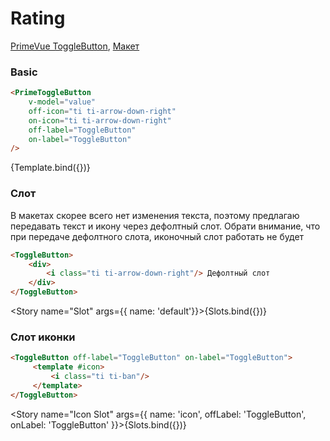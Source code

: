 

<Meta title="Prime/Form/ToggleButton" />

# Rating

[PrimeVue ToggleButton](https://primevue.org/togglebutton/), [Макет](<https://www.figma.com/design/4TYeki0MDLhfPGJstbIicf/UI-kit-PrimeFace-(DS)?node-id=484-4821&t=3YXMhb09kaDg7lEL-4>)

### Basic

```html dark
<PrimeToggleButton
    v-model="value"
    off-icon="ti ti-arrow-down-right"
    on-icon="ti ti-arrow-down-right"
    off-label="ToggleButton"
    on-label="ToggleButton"
/>
```

<Story name="Primary">{Template.bind({})}</Story>


### Слот

В макетах скорее всего нет изменения текста, поэтому предлагаю передавать текст и икону через дефолтный слот. Обрати внимание, что при передаче дефолтного слота, иконочный слот работать не будет

```html dark
<ToggleButton>
    <div>
        <i class="ti ti-arrow-down-right"/> Дефолтный слот
    </div>
</ToggleButton>
```

<Story name="Slot" args={{ name: 'default'}}>{Slots.bind({})}</Story>


### Слот иконки

```html dark
<ToggleButton off-label="ToggleButton" on-label="ToggleButton">
     <template #icon>
         <i class="ti ti-ban"/>
     </template>
</ToggleButton>
```

<Story name="Icon Slot"  args={{ name: 'icon', offLabel: 'ToggleButton', onLabel: 'ToggleButton' }}>{Slots.bind({})}</Story>